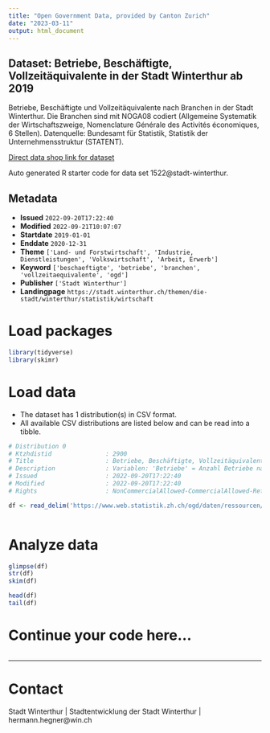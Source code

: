 ```yaml
---
title: "Open Government Data, provided by Canton Zurich"
date: "2023-03-11"
output: html_document
---
```


## Dataset: Betriebe, Beschäftigte, Vollzeitäquivalente in der Stadt Winterthur ab 2019

Betriebe, Beschäftigte und Vollzeitäquivalente nach Branchen in der Stadt Winterthur. Die Branchen sind mit NOGA08 codiert (Allgemeine Systematik der Wirtschaftszweige, Nomenclature Générale des Activités économiques, 6 Stellen). Datenquelle: Bundesamt für Statistik, Statistik der Unternehmensstruktur (STATENT).

[Direct data shop link for dataset](https://www.zh.ch/de/politik-staat/opendata.zhweb-noredirect.zhweb-cache.html#/datasets/1522@stadt-winterthur)

Auto generated R starter code for data set 1522@stadt-winterthur.

## Metadata

- **Issued** `2022-09-20T17:22:40`
- **Modified** `2022-09-21T10:07:07`
- **Startdate** `2019-01-01`
- **Enddate** `2020-12-31`
- **Theme** `['Land- und Forstwirtschaft', 'Industrie, Dienstleistungen', 'Volkswirtschaft', 'Arbeit, Erwerb']`
- **Keyword** `['beschaeftigte', 'betriebe', 'branchen', 'vollzeitaequivalente', 'ogd']`
- **Publisher** `['Stadt Winterthur']`
- **Landingpage** `https://stadt.winterthur.ch/themen/die-stadt/winterthur/statistik/wirtschaft`


# Load packages

```r

library(tidyverse)
library(skimr)

```

# Load data

-   The dataset has 1 distribution(s) in CSV format.
-   All available CSV distributions are listed below and can be read into a tibble.

```r

# Distribution 0
# Ktzhdistid               : 2900
# Title                    : Betriebe, Beschäftigte, Vollzeitäquivalente nach Branchen in der Stadt Winterthur nach Jahr
# Description              : Variablen: 'Betriebe' = Anzahl Betriebe nach Branche (NOGA-Code); 'Beschaeftigte' = Anzahl Beschäftigte nach Branche (NOGA-Code); 'VZAE' = Anzahl Vollzeitäquivalente nach Branche (NOGA-Code).
# Issued                   : 2022-09-20T17:22:40
# Modified                 : 2022-09-20T17:22:40
# Rights                   : NonCommercialAllowed-CommercialAllowed-ReferenceRequired

df <- read_delim('https://www.web.statistik.zh.ch/ogd/daten/ressourcen/KTZH_00001522_00002900.csv')



```

# Analyze data

```r

glimpse(df)
str(df)
skim(df)

head(df)
tail(df)

```

# Continue your code here...

```r

```

------------------------------------------------------------------------

# Contact

Stadt Winterthur | Stadtentwicklung der Stadt Winterthur | hermann.hegner@win.ch
